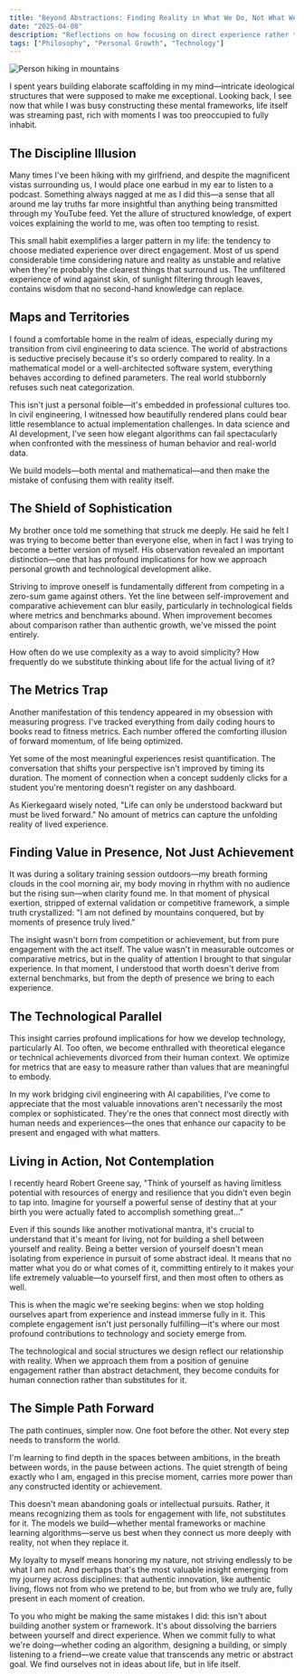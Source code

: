 ```yaml
---
title: "Beyond Abstractions: Finding Reality in What We Do, Not What We Think"
date: "2025-04-08"
description: "Reflections on how focusing on direct experience rather than mental frameworks leads to authentic living and innovation"
tags: ["Philosophy", "Personal Growth", "Technology"]
---
```


![Person hiking in mountains](/ahmad-odeh-KHipnBn7sdY-unsplash.jpg)

I spent years building elaborate scaffolding in my mind—intricate ideological structures that were supposed to make me exceptional. Looking back, I see now that while I was busy constructing these mental frameworks, life itself was streaming past, rich with moments I was too preoccupied to fully inhabit.

## The Discipline Illusion

Many times I've been hiking with my girlfriend, and despite the magnificent vistas surrounding us, I would place one earbud in my ear to listen to a podcast. Something always nagged at me as I did this—a sense that all around me lay truths far more insightful than anything being transmitted through my YouTube feed. Yet the allure of structured knowledge, of expert voices explaining the world to me, was often too tempting to resist.

This small habit exemplifies a larger pattern in my life: the tendency to choose mediated experience over direct engagement. Most of us spend considerable time considering nature and reality as unstable and relative when they're probably the clearest things that surround us. The unfiltered experience of wind against skin, of sunlight filtering through leaves, contains wisdom that no second-hand knowledge can replace.

## Maps and Territories

I found a comfortable home in the realm of ideas, especially during my transition from civil engineering to data science. The world of abstractions is seductive precisely because it's so orderly compared to reality. In a mathematical model or a well-architected software system, everything behaves according to defined parameters. The real world stubbornly refuses such neat categorization.

This isn't just a personal foible—it's embedded in professional cultures too. In civil engineering, I witnessed how beautifully rendered plans could bear little resemblance to actual implementation challenges. In data science and AI development, I've seen how elegant algorithms can fail spectacularly when confronted with the messiness of human behavior and real-world data.

We build models—both mental and mathematical—and then make the mistake of confusing them with reality itself.

## The Shield of Sophistication

My brother once told me something that struck me deeply. He said he felt I was trying to become better than everyone else, when in fact I was trying to become a better version of myself. His observation revealed an important distinction—one that has profound implications for how we approach personal growth and technological development alike.

Striving to improve oneself is fundamentally different from competing in a zero-sum game against others. Yet the line between self-improvement and comparative achievement can blur easily, particularly in technological fields where metrics and benchmarks abound. When improvement becomes about comparison rather than authentic growth, we've missed the point entirely.

How often do we use complexity as a way to avoid simplicity? How frequently do we substitute thinking about life for the actual living of it?

## The Metrics Trap

Another manifestation of this tendency appeared in my obsession with measuring progress. I've tracked everything from daily coding hours to books read to fitness metrics. Each number offered the comforting illusion of forward momentum, of life being optimized.

Yet some of the most meaningful experiences resist quantification. The conversation that shifts your perspective isn't improved by timing its duration. The moment of connection when a concept suddenly clicks for a student you're mentoring doesn't register on any dashboard.

As Kierkegaard wisely noted, "Life can only be understood backward but must be lived forward." No amount of metrics can capture the unfolding reality of lived experience.

## Finding Value in Presence, Not Just Achievement

It was during a solitary training session outdoors—my breath forming clouds in the cool morning air, my body moving in rhythm with no audience but the rising sun—when clarity found me. In that moment of physical exertion, stripped of external validation or competitive framework, a simple truth crystallized: "I am not defined by mountains conquered, but by moments of presence truly lived."

The insight wasn't born from competition or achievement, but from pure engagement with the act itself. The value wasn't in measurable outcomes or comparative metrics, but in the quality of attention I brought to that singular experience. In that moment, I understood that worth doesn't derive from external benchmarks, but from the depth of presence we bring to each experience.

## The Technological Parallel

This insight carries profound implications for how we develop technology, particularly AI. Too often, we become enthralled with theoretical elegance or technical achievements divorced from their human context. We optimize for metrics that are easy to measure rather than values that are meaningful to embody.

In my work bridging civil engineering with AI capabilities, I've come to appreciate that the most valuable innovations aren't necessarily the most complex or sophisticated. They're the ones that connect most directly with human needs and experiences—the ones that enhance our capacity to be present and engaged with what matters.

## Living in Action, Not Contemplation

I recently heard Robert Greene say, "Think of yourself as having limitless potential with resources of energy and resilience that you didn't even begin to tap into. Imagine for yourself a powerful sense of destiny that at your birth you were actually fated to accomplish something great..."

Even if this sounds like another motivational mantra, it's crucial to understand that it's meant for living, not for building a shell between yourself and reality. Being a better version of yourself doesn't mean isolating from experience in pursuit of some abstract ideal. It means that no matter what you do or what comes of it, committing entirely to it makes your life extremely valuable—to yourself first, and then most often to others as well.

This is when the magic we're seeking begins: when we stop holding ourselves apart from experience and instead immerse fully in it. This complete engagement isn't just personally fulfilling—it's where our most profound contributions to technology and society emerge from.

The technological and social structures we design reflect our relationship with reality. When we approach them from a position of genuine engagement rather than abstract detachment, they become conduits for human connection rather than substitutes for it.

## The Simple Path Forward

The path continues, simpler now. One foot before the other. Not every step needs to transform the world.

I'm learning to find depth in the spaces between ambitions, in the breath between words, in the pause between actions. The quiet strength of being exactly who I am, engaged in this precise moment, carries more power than any constructed identity or achievement.

This doesn't mean abandoning goals or intellectual pursuits. Rather, it means recognizing them as tools for engagement with life, not substitutes for it. The models we build—whether mental frameworks or machine learning algorithms—serve us best when they connect us more deeply with reality, not when they replace it.

My loyalty to myself means honoring my nature, not striving endlessly to be what I am not. And perhaps that's the most valuable insight emerging from my journey across disciplines: that authentic innovation, like authentic living, flows not from who we pretend to be, but from who we truly are, fully present in each moment of creation.

To you who might be making the same mistakes I did: this isn't about building another system or framework. It's about dissolving the barriers between yourself and direct experience. When we commit fully to what we're doing—whether coding an algorithm, designing a building, or simply listening to a friend—we create value that transcends any metric or abstract goal. We find ourselves not in ideas about life, but in life itself.
